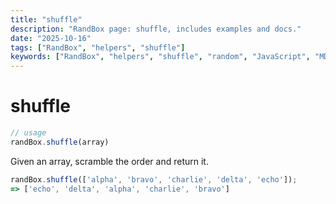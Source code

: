 ```yaml
---
title: "shuffle"
description: "RandBox page: shuffle, includes examples and docs."
date: "2025-10-16"
tags: ["RandBox", "helpers", "shuffle"]
keywords: ["RandBox", "helpers", "shuffle", "random", "JavaScript", "MDX"]
---
```


# shuffle

```js
// usage
randBox.shuffle(array)
```

Given an array, scramble the order and return it.

```js
randBox.shuffle(['alpha', 'bravo', 'charlie', 'delta', 'echo']);
=> ['echo', 'delta', 'alpha', 'charlie', 'bravo']
```

